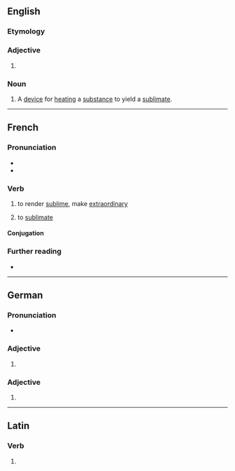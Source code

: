 ==English==

===Etymology===
{{suffix|en|sublime|er}}

===Adjective===
{{head|en|comparative adjective}}

# {{en-comparative of|sublime}}

===Noun===
{{en-noun}}

# A [[device]] for [[heat]]ing a [[substance]] to yield a [[sublimate]].

----

==French==

===Pronunciation===
* {{fr-IPA}}
* {{fr-homophones-er|sublim}}

===Verb===
{{fr-verb}}

# {{lb|fr|transitive}} to render [[sublime]], make [[extraordinary]]
# {{lb|fr|chemistry}} to [[sublimate]] {{gloss|change from solid to gas}}

====Conjugation====
{{fr-conj-auto}}

===Further reading===
* {{R:TLFi}}

----

==German==

===Pronunciation===
* {{audio|de|De-sublimer.ogg|Audio}}

===Adjective===
{{head|de|comparative adjective}}

# {{comparative of|de|sublim}}

===Adjective===
{{head|de|adjective form}}

# {{de-adj form of|sublim}}

----

==Latin==

===Verb===
{{la-verb-form|sublīmer}}

# {{inflection of|la|sublīmō||1|s|pres|pasv|subj}}